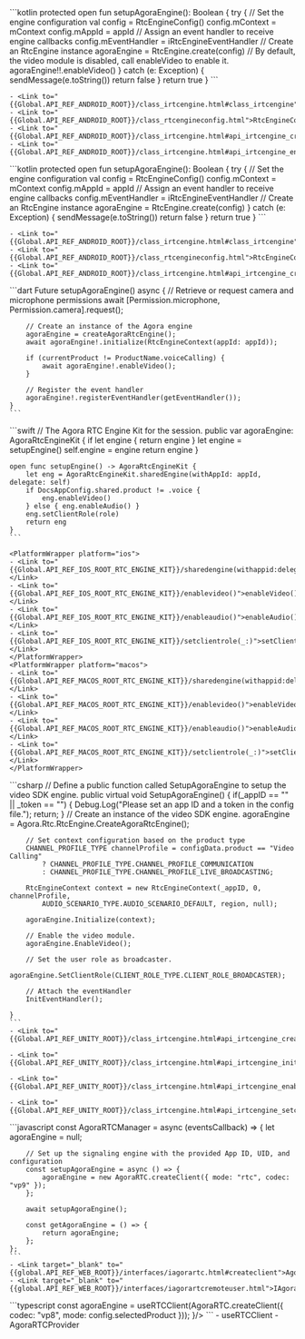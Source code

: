 <PlatformWrapper platform="android">
<ProductWrapper notAllowed="voice-calling">
    ```kotlin
    protected open fun setupAgoraEngine(): Boolean {
        try {
            // Set the engine configuration
            val config = RtcEngineConfig()
            config.mContext = mContext
            config.mAppId = appId
            // Assign an event handler to receive engine callbacks
            config.mEventHandler = iRtcEngineEventHandler
            // Create an RtcEngine instance
            agoraEngine = RtcEngine.create(config)
            // By default, the video module is disabled, call enableVideo to enable it.
            agoraEngine!!.enableVideo()
        } catch (e: Exception) {
            sendMessage(e.toString())
            return false
        }
        return true
    }
    ```

    - <Link to="{{Global.API_REF_ANDROID_ROOT}}/class_irtcengine.html#class_irtcengine">RtcEngine</Link>
    - <Link to="{{Global.API_REF_ANDROID_ROOT}}/class_rtcengineconfig.html">RtcEngineConfig</Link>
    - <Link to="{{Global.API_REF_ANDROID_ROOT}}/class_irtcengine.html#api_irtcengine_create">create</Link>
    - <Link to="{{Global.API_REF_ANDROID_ROOT}}/class_irtcengine.html#api_irtcengine_enablevideo">enableVideo</Link>
</ProductWrapper>
<ProductWrapper product="voice-calling">
    ```kotlin
    protected open fun setupAgoraEngine(): Boolean {
        try {
            // Set the engine configuration
            val config = RtcEngineConfig()
            config.mContext = mContext
            config.mAppId = appId
            // Assign an event handler to receive engine callbacks
            config.mEventHandler = iRtcEngineEventHandler
            // Create an RtcEngine instance
            agoraEngine = RtcEngine.create(config)
        } catch (e: Exception) {
            sendMessage(e.toString())
            return false
        }
        return true
    }
    ```

    - <Link to="{{Global.API_REF_ANDROID_ROOT}}/class_irtcengine.html#class_irtcengine">RtcEngine</Link>
    - <Link to="{{Global.API_REF_ANDROID_ROOT}}/class_rtcengineconfig.html">RtcEngineConfig</Link>
    - <Link to="{{Global.API_REF_ANDROID_ROOT}}/class_irtcengine.html#api_irtcengine_create">create</Link>
</ProductWrapper>

</PlatformWrapper>
<PlatformWrapper platform="flutter">
    ```dart
    Future<void> setupAgoraEngine() async {
        // Retrieve or request camera and microphone permissions
        await [Permission.microphone, Permission.camera].request();

        // Create an instance of the Agora engine
        agoraEngine = createAgoraRtcEngine();
        await agoraEngine!.initialize(RtcEngineContext(appId: appId));

        if (currentProduct != ProductName.voiceCalling) {
            await agoraEngine!.enableVideo();
        }

        // Register the event handler
        agoraEngine!.registerEventHandler(getEventHandler());
    }
    ```
</PlatformWrapper>
<PlatformWrapper platform={["ios","macos"]}>
    ```swift
    // The Agora RTC Engine Kit for the session.
    public var agoraEngine: AgoraRtcEngineKit {
        if let engine { return engine }
        let engine = setupEngine()
        self.engine = engine
        return engine
    }

    open func setupEngine() -> AgoraRtcEngineKit {
        let eng = AgoraRtcEngineKit.sharedEngine(withAppId: appId, delegate: self)
        if DocsAppConfig.shared.product != .voice {
            eng.enableVideo()
        } else { eng.enableAudio() }
        eng.setClientRole(role)
        return eng
    }
    ```

    <PlatformWrapper platform="ios">
    - <Link to="{{Global.API_REF_IOS_ROOT_RTC_ENGINE_KIT}}/sharedengine(withappid:delegate:)">sharedEngine(withAppId:delegate:)</Link>
    - <Link to="{{Global.API_REF_IOS_ROOT_RTC_ENGINE_KIT}}/enablevideo()">enableVideo()</Link>
    - <Link to="{{Global.API_REF_IOS_ROOT_RTC_ENGINE_KIT}}/enableaudio()">enableAudio()</Link>
    - <Link to="{{Global.API_REF_IOS_ROOT_RTC_ENGINE_KIT}}/setclientrole(_:)">setClientRole(_:)</Link>
    </PlatformWrapper>
    <PlatformWrapper platform="macos">
    - <Link to="{{Global.API_REF_MACOS_ROOT_RTC_ENGINE_KIT}}/sharedengine(withappid:delegate:)">sharedEngine(withAppId:delegate:)</Link>
    - <Link to="{{Global.API_REF_MACOS_ROOT_RTC_ENGINE_KIT}}/enablevideo()">enableVideo()</Link>
    - <Link to="{{Global.API_REF_MACOS_ROOT_RTC_ENGINE_KIT}}/enableaudio()">enableAudio()</Link>
    - <Link to="{{Global.API_REF_MACOS_ROOT_RTC_ENGINE_KIT}}/setclientrole(_:)">setClientRole(_:)</Link>
    </PlatformWrapper>
</PlatformWrapper>
<PlatformWrapper platform="unity">
    ```csharp
    // Define a public function called SetupAgoraEngine to setup the video SDK engine.
    public virtual void SetupAgoraEngine()
    {
        if(_appID == "" || _token == "")
        {
            Debug.Log("Please set an app ID and a token in the config file.");
            return;
        }
        // Create an instance of the video SDK engine.
        agoraEngine = Agora.Rtc.RtcEngine.CreateAgoraRtcEngine();

        // Set context configuration based on the product type
        CHANNEL_PROFILE_TYPE channelProfile = configData.product == "Video Calling"
            ? CHANNEL_PROFILE_TYPE.CHANNEL_PROFILE_COMMUNICATION
            : CHANNEL_PROFILE_TYPE.CHANNEL_PROFILE_LIVE_BROADCASTING;

        RtcEngineContext context = new RtcEngineContext(_appID, 0, channelProfile,
            AUDIO_SCENARIO_TYPE.AUDIO_SCENARIO_DEFAULT, region, null);

        agoraEngine.Initialize(context);

        // Enable the video module.
        agoraEngine.EnableVideo();

        // Set the user role as broadcaster.
        agoraEngine.SetClientRole(CLIENT_ROLE_TYPE.CLIENT_ROLE_BROADCASTER);

        // Attach the eventHandler
        InitEventHandler();

    }
    ```
    - <Link to="{{Global.API_REF_UNITY_ROOT}}/class_irtcengine.html#api_irtcengine_createagorartcengine">CreateAgoraRtcEngine</Link>

    - <Link to="{{Global.API_REF_UNITY_ROOT}}/class_irtcengine.html#api_irtcengine_initialize">Initialize</Link>

    - <Link to="{{Global.API_REF_UNITY_ROOT}}/class_irtcengine.html#api_irtcengine_enablevideo">EnableVideo</Link>

    - <Link to="{{Global.API_REF_UNITY_ROOT}}/class_irtcengine.html#api_irtcengine_setclientrole">SetClientRole</Link>
</PlatformWrapper>
<PlatformWrapper platform="web">
    ```javascript
    const AgoraRTCManager = async (eventsCallback) => {
        let agoraEngine = null;

        // Set up the signaling engine with the provided App ID, UID, and configuration
        const setupAgoraEngine = async () => {
            agoraEngine = new AgoraRTC.createClient({ mode: "rtc", codec: "vp9" });
        };

        await setupAgoraEngine();

        const getAgoraEngine = () => {
            return agoraEngine;
        };
    };
    ```
    - <Link target="_blank" to="{{global.API_REF_WEB_ROOT}}/interfaces/iagorartc.html#createclient">AgoraRTC.createClient</Link>
    - <Link target="_blank" to="{{global.API_REF_WEB_ROOT}}/interfaces/iagorartcremoteuser.html">IAgoraRTCRemoteUser</Link>
</PlatformWrapper>
<PlatformWrapper platform="react-js">
    ```typescript
    const agoraEngine = useRTCClient(AgoraRTC.createClient({ codec: "vp8", mode: config.selectedProduct }));
    <AgoraRTCProvider client={agoraEngine}>
        <AgoraManager config={config}  children = {<></>}/>
    </AgoraRTCProvider>
    ```
    - <Link to="{{Global.API_REF_RNJS_ROOT}}/functions/useRTCClient.html">useRTCClient</Link>
    - <Link to="{{Global.API_REF_RNJS_ROOT}}/functions/AgoraRTCProvider.html">AgoraRTCProvider</Link>

</PlatformWrapper>

